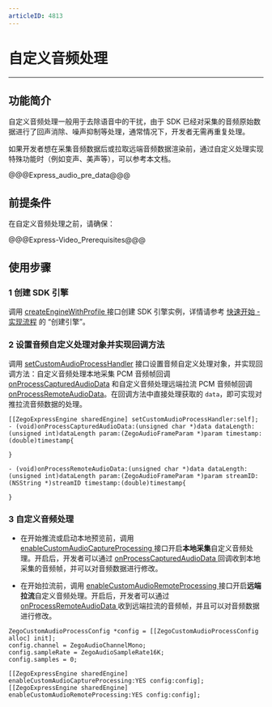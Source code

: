 ```yaml
---
articleID: 4813
---
```

# 自定义音频处理

---

## 功能简介

自定义音频处理一般用于去除语音中的干扰，由于 SDK 已经对采集的音频原始数据进行了回声消除、噪声抑制等处理，通常情况下，开发者无需再重复处理。

如果开发者想在采集音频数据后或拉取远端音频数据渲染前，通过自定义处理实现特殊功能时（例如变声、美声等），可以参考本文档。


@@@Express_audio_pre_data@@@



## 前提条件

在自定义音频处理之前，请确保：

@@@Express-Video_Prerequisites@@@


## 使用步骤

### 1 创建 SDK 引擎

调用 [createEngineWithProfile ](@createEngineWithProfile) 接口创建 SDK 引擎实例，详情请参考 [快速开始 - 实现流程](!Integration/Solution_Implementation#CreateEngine) 的 “创建引擎”。


### 2 设置音频自定义处理对象并实现回调方法

调用 [setCustomAudioProcessHandler](@setCustomAudioProcessHandler) 接口设置音频自定义处理对象，并实现回调方法：自定义音频处理本地采集 PCM 音频帧回调 [onProcessCapturedAudioData](@onProcessCapturedAudioData) 和自定义音频处理远端拉流 PCM 音频帧回调 [onProcessRemoteAudioData](@onProcessRemoteAudioData)。在回调方法中直接处理获取的 `data`，即可实现对推拉流音频数据的处理。

```objc
[[ZegoExpressEngine sharedEngine] setCustomAudioProcessHandler:self];
- (void)onProcessCapturedAudioData:(unsigned char *)data dataLength:(unsigned int)dataLength param:(ZegoAudioFrameParam *)param timestamp:(double)timestamp{

}

- (void)onProcessRemoteAudioData:(unsigned char *)data dataLength:(unsigned int)dataLength param:(ZegoAudioFrameParam *)param streamID:(NSString *)streamID timestamp:(double)timestamp{

}
```


### 3 自定义音频处理

- 在开始推流或启动本地预览前，调用 [enableCustomAudioCaptureProcessing ](@enableCustomAudioCaptureProcessing) 接口开启**本地采集**自定义音频处理。开启后，开发者可以通过 [onProcessCapturedAudioData ](@onProcessCapturedAudioData) 回调收到本地采集的音频帧，并可以对音频数据进行修改。

- 在开始拉流前，调用 [enableCustomAudioRemoteProcessing ](@enableCustomAudioRemoteProcessing) 接口开启**远端拉流**自定义音频处理。开启后，开发者可以通过 [onProcessRemoteAudioData ](@onProcessRemoteAudioData) 收到远端拉流的音频帧，并且可以对音频数据进行修改。


```objc
ZegoCustomAudioProcessConfig *config = [[ZegoCustomAudioProcessConfig alloc] init];
config.channel = ZegoAudioChannelMono;
config.sampleRate = ZegoAudioSampleRate16K;
config.samples = 0;

[[ZegoExpressEngine sharedEngine] enableCustomAudioCaptureProcessing:YES config:config];
[[ZegoExpressEngine sharedEngine] enableCustomAudioRemoteProcessing:YES config:config];
```
